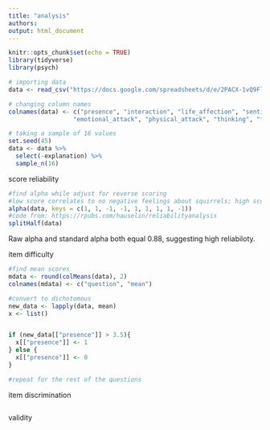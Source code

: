 ```yaml
---
title: "analysis"
authors: 
output: html_document
---
```


```r
knitr::opts_chunk$set(echo = TRUE)
library(tidyverse)
library(psych)
```

```r
# importing data
data <- read_csv("https://docs.google.com/spreadsheets/d/e/2PACX-1vQ9FlR9Jnryag3vJtrAD6O8vlkdO0jKpEUz2XHOCCDkc0DIqrNSgMyQUAM2RRfGFN8sxlbYSK64HAiH/pub?output=csv") %>% select(-Timestamp)

# changing column names
colnames(data) <- c("presence", "interaction", "life_affection", "sentiment", "verbal_attack",
                  "emotional_attack", "physical_attack", "thinking", "feel", "explanation")

# taking a sample of 16 values
set.seed(45)
data <- data %>% 
  select(-explanation) %>%
  sample_n(16)
```

score reliability 
```r
#find alpha while adjust for reverse scoring
#low score correlates to no negative feelings about squirrels; high score hate squirrels 
alpha(data, keys = c(1, 1, -1, -1, 1, 1, 1, 1, -1))
#code from: https://rpubs.com/hauselin/reliabilityanalysis
splitHalf(data)
```
Raw alpha and standard alpha both equal 0.88, suggesting high reliabiloty. 


item difficulty 
```r
#find mean scores
mdata <- round(colMeans(data), 2)
colnames(mdata) <- c("question", "mean")

#convert to dichotomous
new_data <- lapply(data, mean)
x <- list()


if (new_data[["presence"]] > 3.5){
  x[["presence"]] <- 1
} else {
  x[["presence"]] <- 0
}

#repeat for the rest of the questions
```

item discrimination 
```r

```

validity
```r

```

